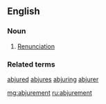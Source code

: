 ==English==

===Noun===
{{en-noun}}

# {{lb|en|rare}} [[renunciation|Renunciation]]

===Related terms===
[[abjured]] [[abjures]] [[abjuring]] [[abjurer]]

[[mg:abjurement]]
[[ru:abjurement]]